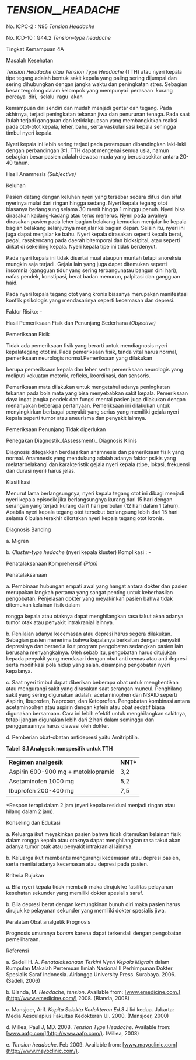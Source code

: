 # _TENSION__HEADACHE_

No. ICPC-2 : N95 _Tension Headache_

No. ICD-10 : G44.2 _Tension–type headache_

Tingkat Kemampuan 4A

Masalah Kesehatan

_Tension Headache atau Tension Type Headache_ (TTH) atau nyeri kepala tipe tegang adalah bentuk sakit kepala yang paling sering dijumpai dan sering dihubungkan dengan jangka waktu dan peningkatan stres. Sebagian besar tergolong dalam kelompok yang mempunyai  perasaan  kurang  percaya  diri,  selalu  ragu  akan

 

kemampuan diri sendiri dan mudah menjadi gentar dan tegang. Pada akhirnya, terjadi peningkatan tekanan jiwa dan penurunan tenaga. Pada saat itulah terjadi gangguan dan ketidakpuasan yang membangkitkan reaksi pada otot-otot kepala, leher, bahu, serta vaskularisasi kepala sehingga timbul nyeri kepala.

Nyeri kepala ini lebih sering terjadi pada perempuan dibandingkan laki-laki dengan perbandingan 3:1. TTH dapat mengenai semua usia, namun sebagian besar pasien adalah dewasa muda yang berusiasekitar antara 20-40 tahun.

Hasil Anamnesis _(Subjective)_

Keluhan

Pasien datang dengan keluhan nyeri yang tersebar secara difus dan sifat nyerinya mulai dari ringan hingga sedang. Nyeri kepala tegang otot biasanya berlangsung selama 30 menit hingga 1 minggu penuh. Nyeri bisa dirasakan kadang-kadang atau terus menerus. Nyeri pada awalnya dirasakan pasien pada leher bagian belakang kemudian menjalar ke kepala bagian belakang selanjutnya menjalar ke bagian depan. Selain itu, nyeri ini juga dapat menjalar ke bahu. Nyeri kepala dirasakan seperti kepala berat, pegal, rasakencang pada daerah bitemporal dan bioksipital, atau seperti diikat di sekeliling kepala. Nyeri kepala tipe ini tidak berdenyut.

Pada nyeri kepala ini tidak disertai mual ataupun muntah tetapi anoreksia mungkin saja terjadi. Gejala lain yang juga dapat ditemukan seperti insomnia (gangguan tidur yang sering terbangunatau bangun dini hari), nafas pendek, konstipasi, berat badan menurun, palpitasi dan gangguan haid.

Pada nyeri kepala tegang otot yang kronis biasanya merupakan manifestasi konflik psikologis yang mendasarinya seperti kecemasan dan depresi.

Faktor Risiko: -

Hasil Pemeriksaan Fisik dan Penunjang Sederhana _(Objective)_

Pemeriksaan Fisik

Tidak ada pemeriksaan fisik yang berarti untuk mendiagnosis nyeri kepalategang otot ini. Pada pemeriksaan fisik, tanda vital harus normal, pemeriksaan neurologis normal.Pemeriksaan yang dilakukan

 

berupa pemeriksaan kepala dan leher serta pemeriksaan neurologis yang meliputi kekuatan motorik, refleks, koordinasi, dan sensoris.

Pemeriksaan mata dilakukan untuk mengetahui adanya peningkatan tekanan pada bola mata yang bisa menyebabkan sakit kepala. Pemeriksaan daya ingat jangka pendek dan fungsi mental pasien juga dilakukan dengan menanyakan beberapa pertanyaan. Pemeriksaan ini dilakukan untuk menyingkirkan berbagai penyakit yang serius yang memiliki gejala nyeri kepala seperti tumor atau aneurisma dan penyakit lainnya.

Pemeriksaan Penunjang Tidak diperlukan

Penegakan Diagnostik_(Assessment)_ Diagnosis Klinis

Diagnosis ditegakkan berdasarkan anamnesis dan pemeriksaan fisik yang normal. Anamnesis yang mendukung adalah adanya faktor psikis yang melatarbelakangi dan karakteristik gejala nyeri kepala (tipe, lokasi, frekuensi dan durasi nyeri) harus jelas.

Klasifikasi

Menurut lama berlangsungnya, nyeri kepala tegang otot ini dibagi menjadi nyeri kepala episodik jika berlangsungnya kurang dari 15 hari dengan serangan yang terjadi kurang dari1 hari perbulan (12 hari dalam 1 tahun). Apabila nyeri kepala tegang otot tersebut berlangsung lebih dari 15 hari selama 6 bulan terakhir dikatakan nyeri kepala tegang otot kronis.

Diagnosis Banding

a. Migren

b. _Cluster-type hedache_ (nyeri kepala kluster) Komplikasi : -

Penatalaksanaan Komprehensif _(Plan)_

Penatalaksanaan

a. Pembinaan hubungan empati awal yang hangat antara dokter dan pasien merupakan langkah pertama yang sangat penting untuk keberhasilan pengobatan. Penjelasan dokter yang meyakinkan pasien bahwa tidak ditemukan kelainan fisik dalam

 

rongga kepala atau otaknya dapat menghilangkan rasa takut akan adanya tumor otak atau penyakit intrakranial lainnya.

b. Penilaian adanya kecemasan atau depresi harus segera dilakukan. Sebagian pasien menerima bahwa kepalanya berkaitan dengan penyakit depresinya dan bersedia ikut program pengobatan sedangkan pasien lain berusaha menyangkalnya. Oleh sebab itu, pengobatan harus ditujukan kepada penyakit yang mendasari dengan obat anti cemas atau anti depresi serta modifikasi pola hidup yang salah, disamping pengobatan nyeri kepalanya.

c. Saat nyeri timbul dapat diberikan beberapa obat untuk menghentikan atau mengurangi sakit yang dirasakan saat serangan muncul. Penghilang sakit yang sering digunakan adalah: acetaminophen dan NSAID seperti Aspirin, Ibuprofen, Naproxen, dan Ketoprofen. Pengobatan kombinasi antara acetaminophen atau aspirin dengan kafein atau obat sedatif biasa digunakan bersamaan. Cara ini lebih efektif untuk menghilangkan sakitnya, tetapi jangan digunakan lebih dari 2 hari dalam seminggu dan penggunaannya harus diawasi oleh dokter.

d. Pemberian obat-obatan antidepresi yaitu Amitriptilin.

**Tabel  8.1 Analgesik nonspesifik untuk TTH**

| | |
| --- | --- |
| **Regimen analgesik** | **NNT\*** |
| Aspirin 600-900 mg +  metoklopramid | 3,2 |
| Asetaminofen 1000 mg | 5,2 |
| Ibuprofen 200-400 mg | 7,5 |

\*Respon terapi dalam 2 jam (nyeri kepala residual menjadi ringan atau hilang dalam 2 jam).

Konseling dan Edukasi

a. Keluarga ikut meyakinkan pasien bahwa tidak ditemukan kelainan fisik dalam rongga kepala atau otaknya dapat menghilangkan rasa takut akan adanya tumor otak atau penyakit intrakranial lainnya.

 

b. Keluarga ikut membantu mengurangi kecemasan atau depresi pasien, serta menilai adanya kecemasan atau depresi pada pasien.

Kriteria Rujukan

a. Bila nyeri kepala tidak membaik maka dirujuk ke fasilitas pelayanan kesehatan sekunder yang memiliki dokter spesialis saraf.

b. Bila depresi berat dengan kemungkinan bunuh diri maka pasien harus dirujuk ke pelayanan sekunder yang memiliki dokter spesialis jiwa.

Peralatan Obat analgetik Prognosis

Prognosis umumnya _bonam_ karena dapat terkendali dengan pengobatan pemeliharaan.

Referensi

a. Sadeli H. A. _Penatalaksanaan Terkini Nyeri Kepala Migrain_ dalam Kumpulan Makalah Pertemuan Ilmiah Nasional II Perhimpunan Dokter Spesialis Saraf Indonesia. Airlangga University Press. Surabaya. 2006. (Sadeli, 2006)

b. Blanda, M. _Headache, tension_. Available from: [www.emedicine.com.](http://www.emedicine.com/) 2008. (Blanda, 2008)

c. Mansjoer, Arif. _Kapita Selekta Kedokteran Ed.3_ Jilid kedua. Jakarta: Media Aesculapius Fakultas Kedokteran UI. 2000. (Mansjoer, 2000)

d. Millea, Paul J, MD. 2008. _Tension Type Headache_. Available from: [www.aafp.com](http://www.aafp.com/). (Millea, 2008)

e. _Tension headache_. Feb 2009. Available from: [www.mayoclinic.com](http://www.mayoclinic.com/).
